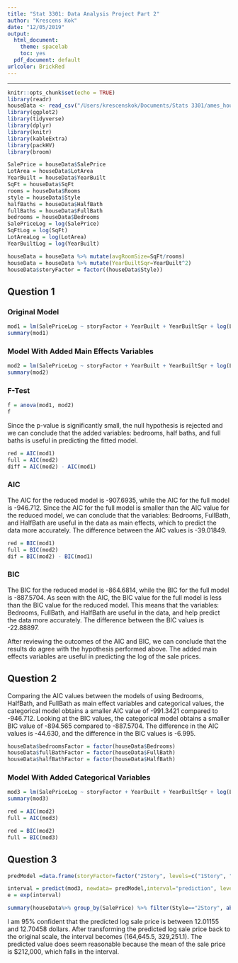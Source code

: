 ```yaml
---
title: "Stat 3301: Data Analysis Project Part 2"
author: "Krescens Kok"
date: "12/05/2019"
output:
  html_document:
    theme: spacelab
    toc: yes
  pdf_document: default
urlcolor: BrickRed
---
```

***

```r
knitr::opts_chunk$set(echo = TRUE)
library(readr)
houseData <- read_csv("/Users/krescenskok/Documents/Stats 3301/ames_housing_data_PROJECT2019.csv")
library(ggplot2)
library(tidyverse)
library(dplyr)
library(knitr)
library(kableExtra)
library(packHV)
library(broom)
```

```r
SalePrice = houseData$SalePrice
LotArea = houseData$LotArea
YearBuilt = houseData$YearBuilt
SqFt = houseData$SqFt
rooms = houseData$Rooms
style = houseData$Style
halfBaths = houseData$HalfBath
fullBaths = houseData$FullBath
bedrooms = houseData$Bedrooms
SalePriceLog = log(SalePrice)
SqFtLog = log(SqFt)
LotAreaLog = log(LotArea)
YearBuiltLog = log(YearBuilt)

houseData = houseData %>% mutate(avgRoomSize=SqFt/rooms)
houseData = houseData %>% mutate(YearBuiltSqr=YearBuilt^2)
houseData$storyFactor = factor((houseData$Style))
```

## Question 1

### Original Model
```r
mod1 = lm(SalePriceLog ~ storyFactor + YearBuilt + YearBuiltSqr + log(LotArea) + rooms + avgRoomSize, data = houseData)
summary(mod1)
```
### Model With Added Main Effects Variables

```r
mod2 = lm(SalePriceLog ~ storyFactor + YearBuilt + YearBuiltSqr + log(LotArea) + rooms + avgRoomSize + bedrooms + halfBaths + fullBaths, data = houseData)
summary(mod2)
```
### F-Test

```r
f = anova(mod1, mod2)
f
```


Since the p-value is significantly small, the null hypothesis is rejected and we can conclude that the added variables: bedrooms, half baths, and full baths is useful in predicting the fitted model. 

```r
red = AIC(mod1)
full = AIC(mod2)
diff = AIC(mod2) - AIC(mod1)
```
### AIC

The AIC for the reduced model is -907.6935, while the AIC for the full model is -946.712. Since the AIC for the full model is smaller than the AIC value for the reduced model, we can conclude that the variables: Bedrooms, FullBath, and HalfBath are useful in the data as main effects, which to predict the data more accurately. The difference between the AIC values is -39.01849. 


```r
red = BIC(mod1)
full = BIC(mod2)
dif = BIC(mod2) - BIC(mod1)
```

### BIC

The BIC for the reduced model is -864.6814, while the BIC for the full model is -887.5704. As seen with the AIC, the BIC value for the full model is less than the BIC value for the reduced model. This means that the variables: Bedrooms, FullBath, and HalfBath are useful in the data, and help predict the data more accurately. The difference between the BIC values is -22.88897.


After reviewing the outcomes of the AIC and BIC, we can conclude that the results do agree with the hypothesis performed above. The added main effects variables are useful in predicting the log of the sale prices. 


## Question 2

Comparing the AIC values between the models of using Bedrooms, HalfBath, and FullBath as main effect variables and categorical values, the categorical model obtains a smaller AIC value of -991.3421 compared to -946.712. Looking at the BIC values, the categorical model obtains a smaller BIC value of -894.565 compared to -887.5704. The difference in the AIC values is -44.630, and the difference in the BIC values is -6.995.


```r
houseData$bedroomsFactor = factor(houseData$Bedrooms)
houseData$fullBathFactor = factor(houseData$FullBath)
houseData$halfBathFactor = factor(houseData$HalfBath)
```

### Model With Added Categorical Variables
```r
mod3 = lm(SalePriceLog ~ storyFactor + YearBuilt + YearBuiltSqr + log(LotArea) + rooms + avgRoomSize + bedroomsFactor + fullBathFactor + halfBathFactor, data = houseData)
summary(mod3) 

red = AIC(mod2)
full = AIC(mod3)

red = BIC(mod2)
full = BIC(mod3)
```


## Question 3
```r
predModel =data.frame(storyFactor=factor("2Story", levels=c("1Story", "2Story")),YearBuilt =c(2000), YearBuiltSqr = c(2000^2), LotArea=c(10000), rooms=c(7),avgRoomSize=c(1900/7),bedroomsFactor=factor("3", levels=c("1", "2", "3", "4", "5")), halfBathFactor=factor("1", levels=c("1","2")),fullBathFactor=factor("2", levels=c("1","2","3")))

interval = predict(mod3, newdata= predModel,interval="prediction", level=.95)
e = exp(interval)

summary(houseData%>% group_by(SalePrice) %>% filter(Style=="2Story", abs(YearBuilt -2000) == min(abs(YearBuilt - 2000)), abs(LotArea -10000) == min(abs(LotArea - 10000)), Rooms==7, abs(avgRoomSize -(1900/7)) == min(abs(avgRoomSize -(1900/7))), Bedrooms==3, HalfBath==1, FullBath==2))
```

I am 95% confident that the predicted log sale price is between 12.01155 and 12.70458 dollars. After transforming the predicted log sale price back to the original scale, the interval becomes (164,645.5, 329,251.1). The predicted value does seem reasonable because the mean of the sale price is $212,000, which falls in the interval. 




